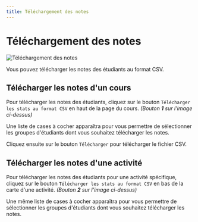 ```yaml
---
title: Téléchargement des notes
---
```



# Téléchargement des notes

![Téléchargement des notes](../../../public/screens/courses/grades-csv.png)

Vous pouvez télécharger les notes des étudiants au format CSV.

## Télécharger les notes d'un cours

Pour télécharger les notes des étudiants, cliquez sur le bouton `Télécharger les stats au format CSV` en haut de la page du cours. *(Bouton **1** sur l'image ci-dessus)*

Une liste de cases à cocher apparaîtra pour vous permettre de sélectionner les groupes d'étudiants dont vous souhaitez télécharger les notes.

Cliquez ensuite sur le bouton `Télécharger` pour télécharger le fichier CSV.

## Télécharger les notes d'une activité

Pour télécharger les notes des étudiants pour une activité spécifique, cliquez sur le bouton `Télécharger les stats au format CSV` en bas de la carte d'une activité. *(Bouton **2** sur l'image ci-dessus)*

Une même liste de cases à cocher apparaîtra pour vous permettre de sélectionner les groupes d'étudiants dont vous souhaitez télécharger les notes.